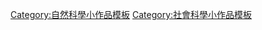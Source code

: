{{asbox
| image     = Formal logic template.svg
| qualifier = 與[[邏輯|逻辑学]]相關
| category  = 逻辑学小作品
| name      = Template:Logic-stub
}}<noinclude>
[[Category:自然科學小作品模板]]
[[Category:社會科學小作品模板]]
</noinclude>